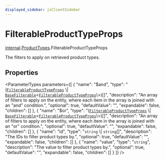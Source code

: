 ```yaml
---
displayed_sidebar: jsClientSidebar
---
```



# FilterableProductTypeProps

[internal](../../internal/modules/internal.internal-1.mdx).[ProductTypes](../../internal-1/modules/internal.internal-1.ProductTypes.mdx).FilterableProductTypeProps

The filters to apply on retrieved product types.

## Properties

<ParameterTypes parameters={[
  {
    "name": "$and",
    "type": "([`FilterableProductTypeProps`](internal.internal-1.ProductTypes.FilterableProductTypeProps.mdx) \\| [`BaseFilterable`](../../DAL/interfaces/internal.internal-1.DAL.BaseFilterable.mdx)<[`FilterableProductTypeProps`](internal.internal-1.ProductTypes.FilterableProductTypeProps.mdx)\\>)[]",
    "description": "An array of filters to apply on the entity, where each item in the array is joined with an \"and\" condition.",
    "optional": true,
    "defaultValue": "",
    "expandable": false,
    "children": []
  },
  {
    "name": "$or",
    "type": "([`FilterableProductTypeProps`](internal.internal-1.ProductTypes.FilterableProductTypeProps.mdx) \\| [`BaseFilterable`](../../DAL/interfaces/internal.internal-1.DAL.BaseFilterable.mdx)<[`FilterableProductTypeProps`](internal.internal-1.ProductTypes.FilterableProductTypeProps.mdx)\\>)[]",
    "description": "An array of filters to apply on the entity, where each item in the array is joined with an \"or\" condition.",
    "optional": true,
    "defaultValue": "",
    "expandable": false,
    "children": []
  },
  {
    "name": "id",
    "type": "`string` \\| `string`[]",
    "description": "The IDs to filter product types by.",
    "optional": true,
    "defaultValue": "",
    "expandable": false,
    "children": []
  },
  {
    "name": "value",
    "type": "`string`",
    "description": "The value to filter product types by.",
    "optional": true,
    "defaultValue": "",
    "expandable": false,
    "children": []
  }
]} />
